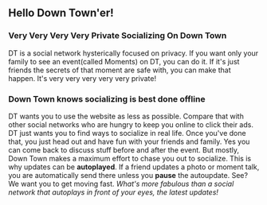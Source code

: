== Hello Down Town'er! ==

=== Very Very Very Very Private Socializing On Down Town ===

DT is a social network hysterically focused on privacy.
If you want only your family to see an event(called Moments) on DT, you can do it.
If it's just friends the secrets of that moment are safe with, you can make that happen.
It's very very very very very private!

=== Down Town knows socializing is best done offline ===

DT wants you to use the website as less as possible.
Compare that with other social networks who are hungry to keep you online to click their ads.
DT just wants you to find ways to socialize in real life.
Once you've done that, you just head out and have fun with your friends and family.
Yes you can come back to discuss stuff before and after the event.
But mostly, Down Town makes a maximum effort to chase you out to socialize.
This is why updates can be '''autoplayed'''.
If a friend updates a photo or moment talk, you are automatically send there unless you '''pause''' the autoupdate.
See? We want you to get moving fast.
''What's more fabulous than a social network that autoplays in front of your eyes, the latest updates!''

